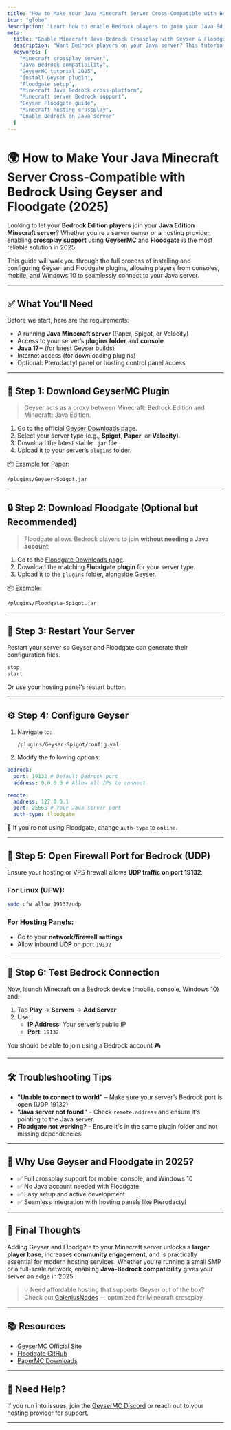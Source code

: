 ```yaml
---
title: "How to Make Your Java Minecraft Server Cross-Compatible with Bedrock Using Geyser and Floodgate"
icon: "globe"
description: "Learn how to enable Bedrock players to join your Java Edition Minecraft server using Geyser and Floodgate. A step-by-step tutorial for crossplay compatibility in 2025."
meta:
  title: "Enable Minecraft Java-Bedrock Crossplay with Geyser & Floodgate | 2025 Guide"
  description: "Want Bedrock players on your Java server? This tutorial shows how to install and configure Geyser and Floodgate plugins for full cross-compatibility on Minecraft servers."
  keywords: [
    "Minecraft crossplay server",
    "Java Bedrock compatibility",
    "GeyserMC tutorial 2025",
    "Install Geyser plugin",
    "Floodgate setup",
    "Minecraft Java Bedrock cross-platform",
    "Minecraft server Bedrock support",
    "Geyser Floodgate guide",
    "Minecraft hosting crossplay",
    "Enable Bedrock on Java server"
  ]
---
```


# 🌍 How to Make Your Java Minecraft Server Cross-Compatible with Bedrock Using Geyser and Floodgate (2025)

Looking to let your **Bedrock Edition players** join your **Java Edition Minecraft server**? Whether you're a server owner or a hosting provider, enabling **crossplay support** using **GeyserMC** and **Floodgate** is the most reliable solution in 2025.

This guide will walk you through the full process of installing and configuring Geyser and Floodgate plugins, allowing players from consoles, mobile, and Windows 10 to seamlessly connect to your Java server.

---

## ✅ What You'll Need

Before we start, here are the requirements:

- A running **Java Minecraft server** (Paper, Spigot, or Velocity)
- Access to your server’s **plugins folder** and **console**
- **Java 17+** (for latest Geyser builds)
- Internet access (for downloading plugins)
- Optional: Pterodactyl panel or hosting control panel access

---

## 🔌 Step 1: Download GeyserMC Plugin

> Geyser acts as a proxy between Minecraft: Bedrock Edition and Minecraft: Java Edition.

1. Go to the official [Geyser Downloads page](https://geysermc.org/download/).
2. Select your server type (e.g., **Spigot**, **Paper**, or **Velocity**).
3. Download the latest stable `.jar` file.
4. Upload it to your server’s `plugins` folder.

📦 Example for Paper:
```bash
/plugins/Geyser-Spigot.jar
```

---

## 🔒 Step 2: Download Floodgate (Optional but Recommended)

> Floodgate allows Bedrock players to join **without needing a Java account**.

1. Go to the [Floodgate Downloads page](https://geysermc.org/download/).
2. Download the matching **Floodgate plugin** for your server type.
3. Upload it to the `plugins` folder, alongside Geyser.

📦 Example:
```bash
/plugins/Floodgate-Spigot.jar
```

---

## 🔁 Step 3: Restart Your Server

Restart your server so Geyser and Floodgate can generate their configuration files.

```bash
stop
start
```

Or use your hosting panel’s restart button.

---

## ⚙️ Step 4: Configure Geyser

1. Navigate to:  
   ```
   /plugins/Geyser-Spigot/config.yml
   ```

2. Modify the following options:

```yaml
bedrock:
  port: 19132 # Default Bedrock port
  address: 0.0.0.0 # Allow all IPs to connect

remote:
  address: 127.0.0.1
  port: 25565 # Your Java server port
  auth-type: floodgate
```

🔐 If you're not using Floodgate, change `auth-type` to `online`.

---

## 🧾 Step 5: Open Firewall Port for Bedrock (UDP)

Ensure your hosting or VPS firewall allows **UDP traffic on port 19132**:

### For Linux (UFW):
```bash
sudo ufw allow 19132/udp
```

### For Hosting Panels:
- Go to your **network/firewall settings**
- Allow inbound **UDP** on port `19132`

---

## 🔎 Step 6: Test Bedrock Connection

Now, launch Minecraft on a Bedrock device (mobile, console, Windows 10) and:

1. Tap **Play** → **Servers** → **Add Server**
2. Use:
   - **IP Address**: Your server’s public IP
   - **Port**: `19132`

You should be able to join using a Bedrock account 🎮

---

## 🛠 Troubleshooting Tips

- **"Unable to connect to world"** – Make sure your server’s Bedrock port is open (UDP 19132).
- **"Java server not found"** – Check `remote.address` and ensure it's pointing to the Java server.
- **Floodgate not working?** – Ensure it's in the same plugin folder and not missing dependencies.

---

## 🌟 Why Use Geyser and Floodgate in 2025?

- ✅ Full crossplay support for mobile, console, and Windows 10
- ✅ No Java account needed with Floodgate
- ✅ Easy setup and active development
- ✅ Seamless integration with hosting panels like Pterodactyl

---

## 🚀 Final Thoughts

Adding Geyser and Floodgate to your Minecraft server unlocks a **larger player base**, increases **community engagement**, and is practically essential for modern hosting services. Whether you're running a small SMP or a full-scale network, enabling **Java-Bedrock compatibility** gives your server an edge in 2025.

> 💡 Need affordable hosting that supports Geyser out of the box? Check out [GaleniusNodes](https://galeniusnodes.com) — optimized for Minecraft crossplay.

---

## 📚 Resources

- [GeyserMC Official Site](https://geysermc.org/)
- [Floodgate GitHub](https://github.com/GeyserMC/Floodgate)
- [PaperMC Downloads](https://papermc.io/downloads)

---

## 💬 Need Help?

If you run into issues, join the [GeyserMC Discord](https://discord.gg/geysermc) or reach out to your hosting provider for support.

---
